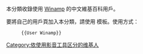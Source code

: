 本分類收錄使用 [[Winamp|Winamp]] 的中文維基百科用戶。

要將自己的用戶頁加入本分類，請使用 '''{{tl|User Winamp}}''' 模板。使用方式：
:<code><nowiki>{{User Winamp}}</nowiki></code>

[[Category:依使用影音工具区分的维基人|Category:依使用影音工具区分的维基人]]